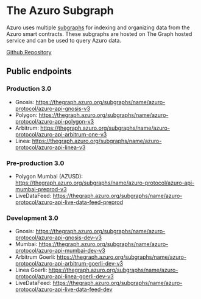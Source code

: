 # The Azuro Subgraph

Azuro uses multiple [subgraphs](https://thegraph.com/docs/about/introduction#what-the-graph-is) for indexing and
organizing data from the Azuro smart contracts. These subgraphs are hosted on The Graph hosted service and can be used
to query Azuro data.

[Github Repository](https://github.com/Azuro-protocol/Azuro-subgraphs/blob/main/api/README.md)

## Public endpoints

### Production 3.0

- Gnosis: https://thegraph.azuro.org/subgraphs/name/azuro-protocol/azuro-api-gnosis-v3
- Polygon: https://thegraph.azuro.org/subgraphs/name/azuro-protocol/azuro-api-polygon-v3
- Arbitrum: https://thegraph.azuro.org/subgraphs/name/azuro-protocol/azuro-api-arbitrum-one-v3
- Linea: https://thegraph.azuro.org/subgraphs/name/azuro-protocol/azuro-api-linea-v3

### Pre-production 3.0

- Polygon Mumbai (AZUSD): https://thegraph.azuro.org/subgraphs/name/azuro-protocol/azuro-api-mumbai-preprod-v3
- LiveDataFeed: https://thegraph.azuro.org/subgraphs/name/azuro-protocol/azuro-api-live-data-feed-preprod

### Development 3.0

- Gnosis: https://thegraph.azuro.org/subgraphs/name/azuro-protocol/azuro-api-gnosis-dev-v3
- Mumbai: https://thegraph.azuro.org/subgraphs/name/azuro-protocol/azuro-api-mumbai-dev-v3
- Arbitrum Goerli: https://thegraph.azuro.org/subgraphs/name/azuro-protocol/azuro-api-arbitrum-goerli-dev-v3
- Linea Goerli: https://thegraph.azuro.org/subgraphs/name/azuro-protocol/azuro-api-linea-goerli-dev-v3
- LiveDataFeed: https://thegraph.azuro.org/subgraphs/name/azuro-protocol/azuro-api-live-data-feed-dev

